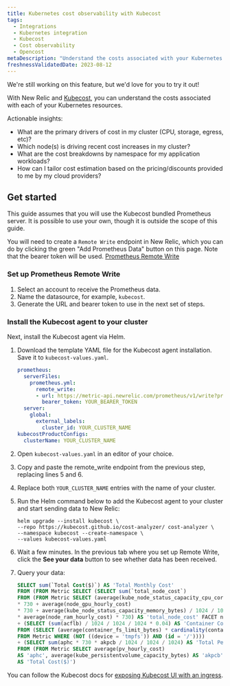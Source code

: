 ```yaml
---
title: Kubernetes cost observability with Kubecost
tags:
  - Integrations
  - Kubernetes integration
  - Kubecost
  - Cost observability
  - Opencost
metaDescription: "Understand the costs associated with your Kubernetes resources"
freshnessValidatedDate: 2023-08-12
---
```


<Callout title="preview">
    We're still working on this feature, but we'd love for you to try it out!
</Callout>

With New Relic and [Kubecost](https://kubecost.github.io/cost-analyzer/), you can understand the costs associated with each of your Kubernetes resources.

Actionable insights:
* What are the primary drivers of cost in my cluster (CPU, storage, egress, etc)?
* Which node(s) is driving recent cost increases in my cluster?
* What are the cost breakdowns by namespace for my application workloads?
* How can I tailor cost estimation based on the pricing/discounts provided to me by my cloud providers?

## Get started

This guide assumes that you will use the Kubecost bundled Prometheus server. It is possible to use your own, though it is outside the scope of this guide.

You will need to create a `Remote Write` endpoint in New Relic, which you can do by clicking the green "Add Prometheus Data" button on this page. Note that the bearer token will be used.
[Prometheus Remote Write](/docs/infrastructure/prometheus-integrations/install-configure-remote-write/set-your-prometheus-remote-write-integration/)

### Set up Prometheus Remote Write

1. Select an account to receive the Prometheus data.
2. Name the datasource, for example, `kubecost`.
3. Generate the URL and bearer token to use in the next set of steps.

### Install the Kubecost agent to your cluster

Next, install the Kubecost agent via Helm.

1. Download the template YAML file for the Kubecost agent installation. Save it to `kubecost-values.yaml`.

    ```yaml
    prometheus:
      serverFiles:
        prometheus.yml:
          remote_write:
          - url: https://metric-api.newrelic.com/prometheus/v1/write?prometheus_server=YOUR_CLUSTER_NAME
            bearer_token: YOUR_BEARER_TOKEN
      server:
        global:
          external_labels:
            cluster_id: YOUR_CLUSTER_NAME
    kubecostProductConfigs:
      clusterName: YOUR_CLUSTER_NAME
    ```

2. Open `kubecost-values.yaml` in an editor of your choice.
3. Copy and paste the remote_write endpoint from the previous step, replacing lines 5 and 6.
4. Replace both `YOUR_CLUSTER_NAME` entries with the name of your cluster.
5. Run the Helm command below to add the Kubecost agent to your cluster and start sending data to New Relic:

    ```shell
    helm upgrade --install kubecost \
    --repo https://kubecost.github.io/cost-analyzer/ cost-analyzer \
    --namespace kubecost --create-namespace \
    --values kubecost-values.yaml
    ```

6. Wait a few minutes. In the previous tab where you set up Remote Write, click the <DNT>**See your data**</DNT> button to see whether data has been received.
7. Query your data:

    ```sql
    SELECT sum(`Total Cost($)`) AS 'Total Monthly Cost'
    FROM (FROM Metric SELECT (SELECT sum(`total_node_cost`)
    FROM (FROM Metric SELECT (average(kube_node_status_capacity_cpu_cores) * average(node_cpu_hourly_cost)
    * 730 + average(node_gpu_hourly_cost)
    * 730 + average(kube_node_status_capacity_memory_bytes) / 1024 / 1024 / 1024
    * average(node_ram_hourly_cost) * 730) AS 'total_node_cost' FACET node))
    + (SELECT (sum(acflb) / 1024 / 1024 / 1024 * 0.04) AS 'Container Cost($)'
    FROM (SELECT (average(container_fs_limit_bytes) * cardinality(container_fs_limit_bytes)) AS 'acflb'
    FROM Metric WHERE (NOT ((device = 'tmpfs')) AND (id = '/'))))
    + (SELECT sum(aphc * 730 * akpcb / 1024 / 1024 / 1024) AS 'Total Persistent Volume Cost($)'
    FROM (FROM Metric SELECT average(pv_hourly_cost)
    AS 'aphc', average(kube_persistentvolume_capacity_bytes) AS 'akpcb' FACET persistentvolume, instance))
    AS 'Total Cost($)')
    ```

You can follow the Kubecost docs for [exposing Kubecost UI with an ingress](https://docs.kubecost.com/install-and-configure/install/ingress-examples).
